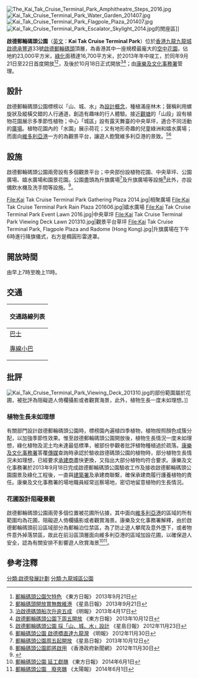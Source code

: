 [[File:The_Kai_Tak_Cruise_Terminal_Park_Amphitheatre_Steps_2016.jpg|thumb]]
[[File:Kai_Tak_Cruise_Terminal_Park_Water_Garden_201407.jpg|thumb]]
[[File:Kai_Tak_Cruise_Terminal_Park_Flagpole_Plaza_201407.jpg|thumb]]
[[File:Kai_Tak_Cruise_Terminal_Park_Escalator_Skylight_2014.jpg|thumb]]的閒座區]]

'''啟德郵輪碼頭公園'''（[[英文|英文]]：'''Kai Tak Cruise Terminal Park'''）位於[[香港|香港]][[九龍|九龍]][[九龍城|九龍城]][[啟德|啟德]][[承豐道|承豐道]]33號[[啟德郵輪碼頭|啟德郵輪碼頭]]頂層，為香港其中一座規模最龐大的[[空中花園|空中花園]]，佔地約23,000平方米，[[綠化|綠化]]面積達16,700平方米，於2013年年中竣工，於同年9月21日至22日首度開放<ref>[http://orientaldaily.on.cc/cnt/news/20130921/00176_024.html 郵輪碼頭公園欠特色] {{Wayback|url=http://orientaldaily.on.cc/cnt/news/20130921/00176_024.html |date=20190625200436 }} 《東方日報》 2013年9月21日</ref><ref>[https://hk.news.yahoo.com/%E9%83%B5%E8%BC%AA%E7%A2%BC%E9%A0%AD%E9%96%8B%E6%94%BE%E8%B3%9E%E7%84%A1%E6%95%B5%E7%B6%AD%E6%B8%AF-214646553.html 郵輪碼頭開放賞無敵維港] {{Wayback|url=https://hk.news.yahoo.com/%E9%83%B5%E8%BC%AA%E7%A2%BC%E9%A0%AD%E9%96%8B%E6%94%BE%E8%B3%9E%E7%84%A1%E6%95%B5%E7%B6%AD%E6%B8%AF-214646553.html |date=20141110041144 }} 《星島日報》 2013年9月21日</ref>，及後於10月18日正式開放<ref>[https://archive.is/20130428194015/hk.news.yahoo.com/%E6%B3%8A%E5%95%9F%E5%BE%B7%E7%A2%BC%E9%A0%AD%E8%88%B9%E6%AC%A1%E5%8D%87%E9%80%BE%E4%BA%94%E6%88%90-212115004.html 泊啟德碼頭船次升逾五成] 《明報》 2013年4月17日</ref><ref>[http://orientaldaily.on.cc/cnt/news/20131012/00176_039.html 啟德郵輪碼頭公園下周五開放] {{Wayback|url=http://orientaldaily.on.cc/cnt/news/20131012/00176_039.html |date=20190620204611 }} 《東方日報》 2013年10月12日</ref>；由[[康樂及文化事務署|康樂及文化事務署]]管理。

== 設計 ==
啟德郵輪碼頭公園標榜以「山、城、水」為[[設計|設計]][[概念|概念]]，種植滿座林木；聲稱利用螺旋狀及縱橫交錯的人行通道，創造有趣味的行人體驗。接近[[觀塘|觀塘]]的「山段」設有植物花園展示多季節性植物；中心「城區」設有露天舞臺的中央草坪，適合不同活動的[[廣場|廣場]]。植物花園內的「水園」展示荷花；又有地形奇趣的兒童綠洲和嬉水廣場；而面向[[維多利亞港|維多利亞港]]一方的為觀景平台，讓遊人飽覽維多利亞港的景致。<ref>[http://hk.news.yahoo.com/啟德郵輪碼頭公園-採-山-城-水-設計-220348435.html 啟德郵輪碼頭公園 採「山、城、水」設計] {{Wayback|url=http://hk.news.yahoo.com/%E5%95%9F%E5%BE%B7%E9%83%B5%E8%BC%AA%E7%A2%BC%E9%A0%AD%E5%85%AC%E5%9C%92-%E6%8E%A1-%E5%B1%B1-%E5%9F%8E-%E6%B0%B4-%E8%A8%AD%E8%A8%88-220348435.html |date=20190613215547 }} 《星島日報》 2012年11月23日</ref><ref>[https://archive.is/20130105101521/hk.news.yahoo.com/%E9%83%B5%E8%BC%AA%E7%A2%BC%E9%A0%AD%E5%85%AC%E5%9C%92-%E5%95%9F%E5%BE%B7%E6%A9%8B%E7%9B%B4%E9%81%94%E4%B9%9D%E9%BE%8D%E7%81%A3-214413278.html 郵輪碼頭公園 啟德橋直達九龍灣] 《明報》 2012年11月30日</ref>

== 設施 ==
啟德郵輪碼頭公園兩旁設有多個觀景平台；中央部份設植物花園、中央草坪、公園廣場、嬉水廣場和園景花園。公園盡頭為升旗廣場<ref>[http://hk.news.yahoo.com/%E9%83%B5%E8%BC%AA%E7%A2%BC%E9%A0%AD%E5%85%AC%E5%9C%92%E5%91%A8%E4%BA%94%E8%B5%B7%E9%96%8B%E6%94%BE-214555673.html 郵輪碼頭公園周五起開放] {{Wayback|url=http://hk.news.yahoo.com/%E9%83%B5%E8%BC%AA%E7%A2%BC%E9%A0%AD%E5%85%AC%E5%9C%92%E5%91%A8%E4%BA%94%E8%B5%B7%E9%96%8B%E6%94%BE-214555673.html |date=20141110101839 }} 《星島日報》 2013年10月12日</ref>及升旗廣場等設施<ref>[http://www.news.gov.hk/tc/categories/health/html/2013/10/20131011_194617.shtml?pickList=ticker 郵輪碼頭公園即將啟用] {{Wayback|url=http://www.news.gov.hk/tc/categories/health/html/2013/10/20131011_194617.shtml?pickList=ticker |date=20190604095730 }} 《香港政府新聞網》 2012年11月30日</ref>此外，亦設備飲水機及洗手間等設施。<ref>{{Cite web |url=http://news2.mingpao.com/pns/%E5%95%9F%E5%BE%B7%E5%91%A8%E4%B8%80%E9%A6%96%E6%B3%8A%E5%85%A9%E9%83%B5%E8%BC%AA%E8%BF%8E5000%E5%AE%A2-%E5%95%86%E5%A0%B4%E8%A3%9D%E4%BF%AE%E4%B8%AD%20%E6%9C%AA%E5%85%A8%E7%B7%9A%E9%96%8B%E6%A5%AD/web_tc/article/20140925/s00002/1411579900232 |title=啟德周一首泊兩郵輪迎5000客 商場裝修中未全線開業 《明報》 2014年9月25日 |accessdate=2014年9月29日 |archive-date=2014年11月10日 |archive-url=https://web.archive.org/web/20141110025111/http://news2.mingpao.com/pns/%E5%95%9F%E5%BE%B7%E5%91%A8%E4%B8%80%E9%A6%96%E6%B3%8A%E5%85%A9%E9%83%B5%E8%BC%AA%E8%BF%8E5000%E5%AE%A2-%E5%95%86%E5%A0%B4%E8%A3%9D%E4%BF%AE%E4%B8%AD%20%E6%9C%AA%E5%85%A8%E7%B7%9A%E9%96%8B%E6%A5%AD/web_tc/article/20140925/s00002/1411579900232 |dead-url=no }}</ref>。

<gallery>
File:Kai Tak Cruise Terminal Park Gathering Plaza 2014.jpg|相聚廣場
File:Kai Tak Cruise Terminal Park Rain Plaza 201606.jpg|嬉水廣場
File:Kai Tak Cruise Terminal Park Event Lawn 2016.jpg|中央草坪
File:Kai Tak Cruise Terminal Park Viewing Deck Lawn 201310.jpg|觀景平台草坪
File:Kai Tak Cruise Terminal Park, Flagpole Plaza and Radome (Hong Kong).jpg|升旗廣場在下午6時進行降旗儀式，右方是橢圓形雷達罩。
</gallery>

== 開放時間 ==
由早上7時至晚上11時。

== 交通 ==
{| class="mw-collapsible mw-collapsed wikitable" style="background:white; margin: 0 auto; width: auto;" 
! 交通路線列表
|-
|
;[[香港巴士|巴士]]
{{九龍新界巴士簡單列表|5R|22|22M}}
;[[香港小巴|專線小巴]]
{{九龍專線小巴簡單列表|86}}
|}

== 批評 ==
[[File:Kai_Tak_Cruise_Terminal_Park_Viewing_Deck_201310.jpg|thumb]]的部份範圍屬於花圃，被批評為阻礙遊人倚欄攝影或者觀賞海景，此外，植物生長一度未如理想。]]

=== 植物生長未如理想 ===
有關部門設計啟德郵輪碼頭公園時，標榜園內遍植四季植物，植物按照顏色成簇分配，以加強季節性效果。惟至啟德郵輪碼頭公園開放後，植物生長情況一度未如理想，綠化植物及泥土均未達最低標準，被部份參觀者批評植物種植過於疏落。[[康樂及文化事務署|康樂及文化事務署]]答覆[[香港傳媒|傳媒]]查詢時承認於驗收啟德碼頭公園的植物時，部分植物生長情況未如理想，已經要求[[承建商|承建商]]盡快更換，又指出大部分植物均符合要求。康樂及文化事務署於2013年9月18日完成啟德郵輪碼頭公園驗收工作及接收啟德郵輪碼頭公園園景及綠化工程後，一直與[[建築署|建築署]]及承建商聯繫，確保承建商履行護養植物的責任。康樂及文化事務署的場地職員經常巡察場地，密切地留意植物的生長情況。

=== 花圃設計阻礙景觀 ===
啟德郵輪碼頭公園兩旁多個位置被花圃所佔據，其中面向[[維多利亞港|維多利亞港]]的區域的所有範圍均為花圃，阻礙遊人倚欄攝影或者觀賞海景。康樂及文化事務署解釋，由於啟德郵輪碼頭前沿區域部分為郵輪泊位禁區，為了防止遊人攀爬及意外墮下，或者物件意外掉落禁區，故此在前沿區頂層面向維多利亞港的區域加設花圃，以確保遊人安全，認為有關安排不影響遊人欣賞海景<ref>[http://orientaldaily.on.cc/cnt/news/20140601/00176_007.html 郵輪碼頭公園 延工獻醜] {{Wayback|url=http://orientaldaily.on.cc/cnt/news/20140601/00176_007.html |date=20190613180113 }} 《東方日報》 2014年6月1日</ref><ref>[http://hk.on.cc/hk/bkn/cnt/news/20140601/bkn-20140601010056814-0601_00822_001.html 郵輪碼頭公園　廢夾醜] {{Wayback|url=http://hk.on.cc/hk/bkn/cnt/news/20140601/bkn-20140601010056814-0601_00822_001.html |date=20190616062655 }} 《太陽報》 2014年6月1日</ref>。

== 參考注釋 ==
{{reflist}}
{{commonscat|Kai Tak Cruise Terminal Park}}

{{香港主要公園}}
{{啟德發展區}}

[[分類:啟德發展計劃|分類:啟德發展計劃]]
[[分類:九龍城區公園|分類:九龍城區公園]]